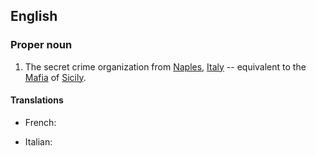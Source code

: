 ==English==

===Proper noun===
{{en-proper noun}}

# The secret crime organization from [[Naples]], [[Italy]] -- equivalent to the [[Mafia]] of [[Sicily]].

====Translations====
{{trans-top|crime organization}}
* French: {{t|fr|camorra|f}}
{{trans-mid}}
* Italian: {{t-|it|camorra|f}}
{{trans-bottom}}